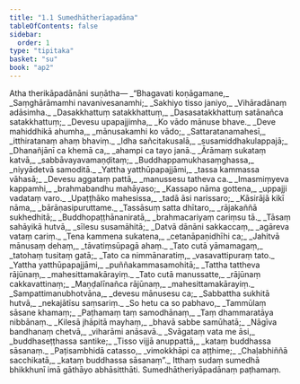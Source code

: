 ```yaml
---
title: "1.1 Sumedhātherīapadāna"
tableOfContents: false
sidebar:
  order: 1
type: "tipitaka"
basket: "su"
book: "ap2"
---
```



<DynamicBreadcrumb />

<Division number="195" book="ap2">

<Paragraph number="2" book="ap2">
Atha therikāpadānāni suṇātha—
</Paragraph>

</Division>
<Division number="1" book="ap2">

<Paragraph number="3" type="verses" book="ap2">
_“Bhagavati koṇāgamane,_  
_Saṃghārāmamhi navanivesanamhi;_  
_Sakhiyo tisso janiyo,_  
_Vihāradānaṃ adāsimha._  

</Paragraph>

</Division>
<Division number="2" book="ap2">

<Paragraph number="4" type="verses" book="ap2">
_Dasakkhattuṃ satakkhattuṃ,_  
_Dasasatakkhattuṃ satānañca satakkhattuṃ;_  
_Devesu upapajjimha,_  
_Ko vādo mānuse bhave._  

</Paragraph>

</Division>
<Division number="3" book="ap2">

<Paragraph number="5" type="verses" book="ap2">
_Deve mahiddhikā ahumha,_  
_mānusakamhi ko vādo;_  
_Sattaratanamahesī,_  
_itthiratanaṃ ahaṃ bhaviṃ._  

</Paragraph>

</Division>
<Division number="4" book="ap2">

<Paragraph number="6" type="verses" book="ap2">
_Idha sañcitakusalā,_  
_susamiddhakulappajā;_  
_Dhanañjānī ca khemā ca,_  
_ahampi ca tayo janā._  

</Paragraph>

</Division>
<Division number="5" book="ap2">

<Paragraph number="7" type="verses" book="ap2">
_Ārāmaṃ sukataṃ katvā,_  
_sabbāvayavamaṇḍitaṃ;_  
_Buddhappamukhasaṃghassa,_  
_niyyādetvā samoditā._  

</Paragraph>

</Division>
<Division number="6" book="ap2">

<Paragraph number="8" type="verses" book="ap2">
_Yattha yatthūpapajjāmi,_  
_tassa kammassa vāhasā;_  
_Devesu aggataṃ pattā,_  
_manussesu tatheva ca._  

</Paragraph>

</Division>
<Division number="7" book="ap2">

<Paragraph number="9" type="verses" book="ap2">
_Imasmiṃyeva kappamhi,_  
_brahmabandhu mahāyaso;_  
_Kassapo nāma gottena,_  
_uppajji vadataṃ varo._  

</Paragraph>

</Division>
<Division number="8" book="ap2">

<Paragraph number="10" type="verses" book="ap2">
_Upaṭṭhāko mahesissa,_  
_tadā āsi narissaro;_  
_Kāsirājā kikī nāma,_  
_bārāṇasipuruttame._  

</Paragraph>

</Division>
<Division number="9" book="ap2">

<Paragraph number="11" type="verses" book="ap2">
_Tassāsuṃ satta dhītaro,_  
_rājakaññā sukhedhitā;_  
_Buddhopaṭṭhānaniratā,_  
_brahmacariyaṃ cariṃsu tā._  

</Paragraph>

</Division>
<Division number="10" book="ap2">

<Paragraph number="12" type="verses" book="ap2">
_Tāsaṃ sahāyikā hutvā,_  
_sīlesu susamāhitā;_  
_Datvā dānāni sakkaccaṃ,_  
_agāreva vataṃ cariṃ._  

</Paragraph>

</Division>
<Division number="11" book="ap2">

<Paragraph number="13" type="verses" book="ap2">
_Tena kammena sukatena,_  
_cetanāpaṇidhīhi ca;_  
_Jahitvā mānusaṃ dehaṃ,_  
_tāvatiṃsūpagā ahaṃ._  

</Paragraph>

</Division>
<Division number="12" book="ap2">

<Paragraph number="14" type="verses" book="ap2">
_Tato cutā yāmamagaṃ,_  
_tatohaṃ tusitaṃ gatā;_  
_Tato ca nimmānaratiṃ,_  
_vasavattipuraṃ tato._  

</Paragraph>

</Division>
<Division number="13" book="ap2">

<Paragraph number="15" type="verses" book="ap2">
_Yattha yatthūpapajjāmi,_  
_puññakammasamohitā;_  
_Tattha tattheva rājūnaṃ,_  
_mahesittamakārayiṃ._  

</Paragraph>

</Division>
<Division number="14" book="ap2">

<Paragraph number="16" type="verses" book="ap2">
_Tato cutā manussatte,_  
_rājūnaṃ cakkavattinaṃ;_  
_Maṇḍalīnañca rājūnaṃ,_  
_mahesittamakārayiṃ._  

</Paragraph>

</Division>
<Division number="15" book="ap2">

<Paragraph number="17" type="verses" book="ap2">
_Sampattimanubhotvāna,_  
_devesu mānusesu ca;_  
_Sabbattha sukhitā hutvā,_  
_nekajātīsu saṃsariṃ._  

</Paragraph>

</Division>
<Division number="16" book="ap2">

<Paragraph number="18" type="verses" book="ap2">
_So hetu ca so pabhavo,_  
_Tammūlaṃ sāsane khamaṃ;_  
_Paṭhamaṃ taṃ samodhānaṃ,_  
_Taṃ dhammaratāya nibbānaṃ._  

</Paragraph>

</Division>
<Division number="17" book="ap2">

<Paragraph number="19" type="verses" book="ap2">
_Kilesā jhāpitā mayhaṃ,_  
_bhavā sabbe samūhatā;_  
_Nāgīva bandhanaṃ chetvā,_  
_viharāmi anāsavā._  

</Paragraph>

</Division>
<Division number="18" book="ap2">

<Paragraph number="20" type="verses" book="ap2">
_Svāgataṃ vata me āsi,_  
_buddhaseṭṭhassa santike;_  
_Tisso vijjā anuppattā,_  
_kataṃ buddhassa sāsanaṃ._  

</Paragraph>

</Division>
<Division number="19" book="ap2">

<Paragraph number="21" type="verses" book="ap2">
_Paṭisambhidā catasso,_  
_vimokkhāpi ca aṭṭhime;_  
_Chaḷabhiññā sacchikatā,_  
_kataṃ buddhassa sāsanaṃ”._  

</Paragraph>

<Paragraph number="22" book="ap2">
Itthaṃ sudaṃ sumedhā bhikkhunī imā gāthāyo abhāsitthāti.

</Paragraph>
</Division>

<Paragraph number="23" type="center" book="ap2">
Sumedhātheriyāpadānaṃ paṭhamaṃ.
</Paragraph>